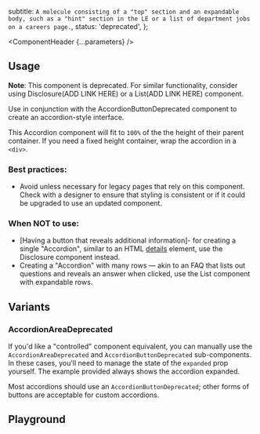


  subtitle: `A molecule consisting of a "top" section and an expandable body,
such as a "hint" section in the LE or a list of department jobs on a careers page.`,
  status: 'deprecated',
};

<Meta of={AccordionDeprecated} />

<ComponentHeader {...parameters} />

## Usage
**Note**: This component is deprecated. For similar functionality, consider using Disclosure(ADD LINK HERE) or a List(ADD LINK HERE) component.

Use in conjunction with the AccordionButtonDeprecated component to create an accordion-style interface.

This Accordion component will fit to `100%` of the the height of their parent container. If you need a fixed height container, wrap the accordion in a `<div>`.

### Best practices:
- Avoid unless necessary for legacy pages that rely on this component. Check with a designer to ensure that styling is consistent or if it could be upgraded to use an updated component.

### When NOT to use:
- [Having a button that reveals additional information]- for creating a single "Accordion", similar to an HTML [details](https://developer.mozilla.org/en-US/docs/Web/HTML/Element/details) element, use the Disclosure component instead.
- Creating a "Accordion" with many rows — akin to an FAQ that lists out questions and reveals an answer when clicked, use the List component with expandable rows.

## Variants

### AccordionAreaDeprecated

If you'd like a "controlled" component equivalent, you can manually use the `AccordionAreaDeprecated` and `AccordionButtonDeprecated` sub-components. In these cases, you'll need to manage the state of the `expanded` prop yourself. The example provided always shows the accordion expanded.

Most accordions should use an `AccordionButtonDeprecated`; other forms of buttons are acceptable for custom accordions.


<Canvas of={AccordionDeprecated.Area} />


## Playground

<Canvas sourceState="shown">
  <Story of={AccordionDeprecated.Default} />
</Canvas>

<Controls />

